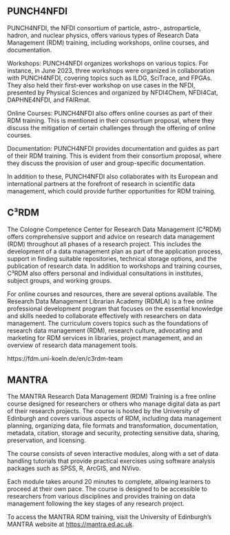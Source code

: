 ## PUNCH4NFDI

PUNCH4NFDI, the NFDI consortium of particle, astro-, astroparticle, hadron, and nuclear physics, offers various types of Research Data Management (RDM) training, including workshops, online courses, and documentation.

Workshops: PUNCH4NFDI organizes workshops on various topics. For instance, in June 2023, three workshops were organized in collaboration with PUNCH4NFDI, covering topics such as ILDG, SciTrace, and FPGAs. They also held their first-ever workshop on use cases in the NFDI, presented by Physical Sciences and organized by NFDI4Chem, NFDI4Cat, DAPHNE4NFDI, and FAIRmat.

Online Courses: PUNCH4NFDI also offers online courses as part of their RDM training. This is mentioned in their consortium proposal, where they discuss the mitigation of certain challenges through the offering of online courses.

Documentation: PUNCH4NFDI provides documentation and guides as part of their RDM training. This is evident from their consortium proposal, where they discuss the provision of user and group-specific documentation.

In addition to these, PUNCH4NFDI also collaborates with its European and international partners at the forefront of research in scientific data management, which could provide further opportunities for RDM training.

## C³RDM

The Cologne Competence Center for Research Data Management (C³RDM) offers comprehensive support and advice on research data management (RDM) throughout all phases of a research project. This includes the development of a data management plan as part of the application process, support in finding suitable repositories, technical storage options, and the publication of research data. In addition to workshops and training courses, C³RDM also offers personal and individual consultations in institutes, subject groups, and working groups.

For online courses and resources, there are several options available. The Research Data Management Librarian Academy (RDMLA) is a free online professional development program that focuses on the essential knowledge and skills needed to collaborate effectively with researchers on data management. The curriculum covers topics such as the foundations of research data management (RDM), research culture, advocating and marketing for RDM services in libraries, project management, and an overview of research data management tools.

https://fdm.uni-koeln.de/en/c3rdm-team

## MANTRA

The MANTRA Research Data Management (RDM) Training is a free online course designed for researchers or others who manage digital data as part of their research projects. The course is hosted by the University of Edinburgh and covers various aspects of RDM, including data management planning, organizing data, file formats and transformation, documentation, metadata, citation, storage and security, protecting sensitive data, sharing, preservation, and licensing.

The course consists of seven interactive modules, along with a set of data handling tutorials that provide practical exercises using software analysis packages such as SPSS, R, ArcGIS, and NVivo. 

Each module takes around 20 minutes to complete, allowing learners to proceed at their own pace. The course is designed to be accessible to researchers from various disciplines and provides training on data management following the key stages of any research project.

To access the MANTRA RDM training, visit the University of Edinburgh's MANTRA website at [https://mantra.ed.ac.uk](https://mantra.ed.ac.uk%5B1).
